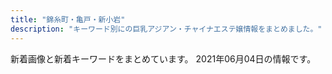 ```yaml
---
title: "錦糸町・亀戸・新小岩"
description: "キーワード別にの巨乳アジアン・チャイナエステ嬢情報をまとめました。"
---
```


新着画像と新着キーワードをまとめています。
2021年06月04日の情報です。

<DmmAffiliateIns />
<KeywordTable
  shops={
    [
    {
        "keywords": {
            "C": 12,
            "\u30bb\u30af\u30b7\u30fc": 1
        },
        "url": "http://thaipataya.chm.jp/",
        "station": "JR\u5c0f\u5ca9\u99c5\u5357\u53e3",
        "name": "\u30d1\u30bf\u30e4",
        "img_links": [
            "https://chm.jp/domains1/thaipataya/myimg/imgcom36565_sp.jpg",
            "https://chm.jp/domains1/thaipataya/myimg/slideimg36561_sp.jpg",
            "https://chm.jp/domains1/thaipataya/myimg/imgcom37655_sp.jpg",
            "https://chm.jp/domains1/thaipataya/myimg/imgcom37834_sp.jpg",
            "https://chm.jp/domains1/thaipataya/myimg/imgcom36567_sp.jpg",
            "https://chm.jp/domains1/thaipataya/myimg/imgcom37359_sp.jpg",
            "https://chm.jp/domains1/thaipataya/myimg/imgcom37661_sp.png",
            "https://chm.jp/domains1/thaipataya/myimg/imgcom37665_sp.jpg",
            "http://chm.jp/img/linebutton_82x20.png",
            "https://chm.jp/domains1/thaipataya/myimg/slideimg36562_sp.jpg",
            "https://chm.jp/domains1/thaipataya/myimg/imgcom36618_sp.png",
            "https://chm.jp/domains1/thaipataya/myimg/imgcom36619_sp.jpg",
            "https://chm.jp/domains1/thaipataya/myimg/imgcom37727_sp.png",
            "https://chm.jp/domains1/thaipataya/myimg/imgcom36636_sp.jpg",
            "https://chm.jp/domains1/thaipataya/myimg/imgcom37732_sp.png",
            "https://chm.jp/domains1/thaipataya/myimg/imgcom37668_sp.png",
            "https://chm.jp/domains1/thaipataya/myimg/imgcom37658_sp.png",
            "https://chm.jp/domains1/thaipataya/myimg/imgcom36580_sp.jpg",
            "https://chm.jp/domains1/thaipataya/myimg/imgcom37726_sp.png",
            "https://chm.jp/domains1/thaipataya/myimg/imgcom37739_sp.png",
            "https://chm.jp/domains1/thaipataya/myimg/imgcom37839_sp.jpg",
            "https://chm.jp/domains1/thaipataya/myimg/imgcom37733_sp.png",
            "https://chm.jp/domains1/thaipataya/myimg/imgcom37662_sp.png",
            "https://chm.jp/domains1/thaipataya/myimg/imgcom37659_sp.png",
            "https://chm.jp/domains1/thaipataya/myimg/imgcom37663_sp.jpg",
            "https://chm.jp/domains1/thaipataya/myimg/imgcom37358_sp.jpg",
            "https://chm.jp/domains1/thaipataya/myimg/imgcom36604_sp.jpg",
            "https://chm.jp/domains1/thaipataya/myimg/imgcom36615_sp.png",
            "https://chm.jp/domains1/thaipataya/myimg/imgcom37664_sp.png",
            "https://chm.jp/domains1/thaipataya/myimg/imgcom36613_sp.jpg",
            "https://chm.jp/domains1/thaipataya/myimg/imgcom37737_sp.png",
            "https://chm.jp/domains1/thaipataya/myimg/imgcom36566_sp.png",
            "https://chm.jp/domains1/thaipataya/myimg/imgcom37740_sp.png",
            "https://chm.jp/domains1/thaipataya/myimg/imgcom37361_sp.png",
            "https://chm.jp/domains1/thaipataya/myimg/imgcom37067_sp.png",
            "https://chm.jp/domains1/thaipataya/myimg/imgcom37666_sp.jpg",
            "https://chm.jp/domains1/thaipataya/myimg/imgcom36617_sp.jpg",
            "https://chm.jp/domains1/thaipataya/myimg/imgcom36633_sp.jpg",
            "https://chm.jp/domains1/thaipataya/myimg/imgcom36585_sp.jpg",
            "https://chm.jp/domains1/thaipataya/myimg/imgcom37174_sp.png",
            "https://chm.jp/domains1/thaipataya/myimg/imgcom36605_sp.jpg",
            "https://chm.jp/domains1/thaipataya/myimg/imgcom37070_sp.jpg",
            "https://chm.jp/domains1/thaipataya/myimg/imgcom37833_sp.jpg",
            "https://chm.jp/domains1/thaipataya/myimg/imgcom37841_sp.jpg",
            "https://chm.jp/domains1/thaipataya/myimg/imgcom37068_sp.jpg",
            "https://chm.jp/domains1/thaipataya/myimg/imgcom36579_sp.jpg",
            "https://chm.jp/domains1/thaipataya/myimg/imgcom37654_sp.jpg",
            "https://chm.jp/domains1/thaipataya/myimg/imgcom37172_sp.png",
            "https://chm.jp/domains1/thaipataya/myimg/imgcom37736_sp.png",
            "https://chm.jp/domains1/thaipataya/myimg/imgcom37669_sp.jpg",
            "https://chm.jp/domains1/thaipataya/myimg/imgcom37362_sp.jpg",
            "https://chm.jp/domains1/thaipataya/myimg/imgcom36584_sp.jpg",
            "https://chm.jp/domains1/thaipataya/myimg/imgcom36575_sp.jpg",
            "https://chm.jp/domains1/thaipataya/myimg/imgcom37710_sp.jpg",
            "https://chm.jp/domains1/thaipataya/myimg/imgcom37915_sp.jpg",
            "https://chm.jp/domains1/thaipataya/myimg/imgcom36576_sp.jpg",
            "https://chm.jp/domains1/thaipataya/myimg/imgcom37916_sp.jpg",
            "https://chm.jp/domains1/thaipataya/myimg/imgcom37738_sp.png",
            "https://chm.jp/domains1/thaipataya/myimg/imgcom36603_sp.png",
            "https://chm.jp/domains1/thaipataya/myimg/imgcom37840_sp.jpg",
            "https://chm.jp/domains1/thaipataya/myimg/imgcom36634_sp.jpg",
            "https://chm.jp/domains1/thaipataya/myimg/imgcom36635_sp.jpg",
            "https://chm.jp/domains1/thaipataya/myimg/imgcom37913_sp.jpg",
            "https://chm.jp/domains1/thaipataya/myimg/imgcom37177_sp.png",
            "https://chm.jp/domains1/thaipataya/myimg/imgcom37734_sp.png",
            "https://chm.jp/domains1/thaipataya/myimg/imgcom37360_sp.jpg",
            "https://chm.jp/domains1/thaipataya/myimg/imgcom37725_sp.png",
            "https://chm.jp/domains1/thaipataya/myimg/imgcom36582_sp.jpg",
            "https://chm.jp/domains1/thaipataya/myimg/imgcom37653_sp.jpg",
            "https://chm.jp/domains1/thaipataya/myimg/imgcom37357_sp.jpg",
            "https://chm.jp/domains1/thaipataya/myimg/imgcom37914_sp.jpg",
            "https://chm.jp/domains1/thaipataya/myimg/imgcom37789_sp.png",
            "https://chm.jp/domains1/thaipataya/myimg/imgcom36607_sp.jpg",
            "https://chm.jp/domains1/thaipataya/myimg/imgcom37667_sp.png",
            "https://chm.jp/domains1/thaipataya/myimg/imgcom36606_sp.jpg",
            "https://chm.jp/domains1/thaipataya/myimg/imgcom36581_sp.jpg",
            "https://chm.jp/domains1/thaipataya/myimg/slideimg36560_sp.jpg",
            "https://chm.jp/domains1/thaipataya/myimg/imgcom37660_sp.png"
        ]
    },
    {
        "url": "http://mariabella.ies.fun/",
        "img_links": [
            "http://mariabella.ies.fun/images/news.jpg",
            "http://mariabella.ies.fun/images/s-staff.jpg",
            "http://mariabella.ies.fun/images/r02.jpg",
            "http://mariabella.ies.fun/images/r01.jpg",
            "http://mariabella.ies.fun/images/ac3.jpg",
            "http://mariabella.ies.fun/images/r03.jpg",
            "http://mariabella.ies.fun/images/top.png",
            "http://mariabella.ies.fun/images/r05.jpg",
            "http://mariabella.ies.fun/photos/sites/45/2019/09/2019091016323921.jpeg",
            "http://mariabella.ies.fun/images/r09.jpg",
            "http://mariabella.ies.fun/photos/sites/45/2020/01/2020012420100278.jpeg",
            "http://mariabella.ies.fun/images/r06.jpg",
            "http://mariabella.ies.fun/images/ac1.jpg",
            "http://mariabella.ies.fun/images/mobile.jpg",
            "http://mariabella.ies.fun/photos/sites/45/2019/09/2019092717170772.jpeg",
            "http://mariabella.ies.fun/images/r04.jpg",
            "http://mariabella.ies.fun/photos/sites/45/2018/06/2018062706422857.jpg",
            "http://mariabella.ies.fun/images/s-recriut.jpg",
            "http://mariabella.ies.fun/images/pick.jpg",
            "http://mariabella.ies.fun/images/r07.jpg",
            "http://mariabella.ies.fun/images/info.jpg",
            "http://mariabella.ies.fun/images/mobile1.jpg",
            "http://mariabella.ies.fun/images/ac2.jpg"
        ],
        "station": "JR\u5c0f\u5ca9\u99c5\u5317\u53e3",
        "keywords": {
            "\u30bb\u30af\u30b7\u30fc": 3,
            "E": 3
        },
        "name": "\u30de\u30ea\u30a2\u30d9\u30fc\u30e9"
    },
    {
        "station": "JR\u4e80\u6238\u99c5\u5317\u53e3",
        "img_links": [
            "https://kameido-massage.com/icon/twitter.png",
            "https://kameido-massage.com/room/room-l5.jpg",
            "https://kameido-massage.com/staff/yuki-l1.jpg",
            "https://kameido-massage.com/2020/03/28/nana-s1.jpg",
            "https://kameido-massage.com/2019/10/29/yuri-s1.jpg",
            "https://kameido-massage.com/room/room-l2.jpg",
            "https://kameido-massage.com/2021/04/28/yuna-s1.jpg",
            "https://kameido-massage.com/images/top3.jpg",
            "https://kameido-massage.com/icon/facebook.png",
            "https://kameido-massage.com/staff/yuki-s1.jpg",
            "https://kameido-massage.com/images/qrcode.png",
            "https://kameido-massage.com/button/blog.png",
            "https://kameido-massage.com/2019/12/25/mika-s1.jpg",
            "https://kameido-massage.com/link/mens-esthe.png",
            "https://kameido-massage.com/images/top1.jpg",
            "https://kameido-massage.com/images/main-sp.jpg",
            "https://kameido-massage.com/room/room-l3.jpg",
            "https://scdn.line-apps.com/n/line_add_friends/btn/ja.png",
            "https://kameido-massage.com/staff/nana-l1.jpg",
            "https://kameido-massage.com/images/main-top.jpg",
            "https://kameido-massage.com/2020/07/17/mika-s1.jpg",
            "https://kameido-massage.com/staff/aki-l1.jpg",
            "https://kameido-massage.com/icon/line.png",
            "https://kameido-massage.com/button/home.png",
            "https://kameido-massage.com/staff/yuna-l1.jpg",
            "https://kameido-massage.com/2020/05/15/kazumi-s1.jpg",
            "https://kameido-massage.com/images/main-small.jpg",
            "https://kameido-massage.com/images/clear.png",
            "https://kameido-massage.com/images/header3.png",
            "https://kameido-massage.com/staff/yuna-s1.jpg",
            "https://kameido-massage.com/room/room-l6.jpg",
            "https://kameido-massage.com/menu/blog.png",
            "https://kameido-massage.com/menu/staff.png",
            "https://kameido-massage.com/2021/03/23/aki-s1.jpg",
            "https://kameido-massage.com/icon/yelp.png",
            "https://kameido-massage.com/menu/info.png",
            "https://kameido-massage.com/images/footer-l.png",
            "https://kameido-massage.com/images/footer-r.png",
            "https://kameido-massage.com/staff/nana-s1.jpg",
            "https://kameido-massage.com/images/top2.jpg",
            "https://kameido-massage.com/2019/11/02/yuka-s1.jpg",
            "https://kameido-massage.com/staff/aki-s1.jpg",
            "https://kameido-massage.com/2019/11/10/erika-s1.jpg",
            "https://kameido-massage.com/room/room-l4.jpg",
            "https://kameido-massage.com/button/staff.png",
            "https://kameido-massage.com/room/room-l1.jpg",
            "https://kameido-massage.com/menu/home.png"
        ],
        "url": "https://kameido-massage.com/",
        "name": "\u842c\u751f\u697c",
        "keywords": {}
    },
    {
        "name": "\u304d\u3089\u3089",
        "keywords": {
            "C": 6
        },
        "station": "JR\u5c0f\u5ca9\u99c5\u5357\u53e3",
        "img_links": [
            "http://www.kirara.este88.com/gals/yuyu1.jpg",
            "http://www.kirara.este88.com/gals/nana1.jpg",
            "http://www.kirara.este88.com/images/info.png",
            "http://www.kirara.este88.com/gals/sora1.jpg",
            "http://www.kirara.este88.com/images/m-tel.png",
            "http://www.kirara.este88.com/gals/haru1.jpg",
            "http://www.kirara.este88.com/images/m-foot.png",
            "http://www.kirara.este88.com/gals/miya1.jpg",
            "http://www.kirara.este88.com/images/sp-line.png",
            "http://www.kirara.este88.com/images/sp-staff-list.png"
        ],
        "url": "http://www.kirara.este88.com/"
    },
    {
        "keywords": {
            "G": 9,
            "E": 18
        },
        "img_links": [
            "http://biwert.xyz/uploads/201007/1-20100G4464b26.jpg",
            "http://biwert.xyz/templets/default/picture/interior_t.jpg",
            "http://biwert.xyz/uploads/180620/1-1P62010154K00.png",
            "http://biwert.xyz/uploads/201109/1-201109141105216.jpg",
            "http://biwert.xyz/uploads/180620/1-1P620101629244.png",
            "http://biwert.xyz/templets/default/picture/rec1.png",
            "http://biwert.xyz/uploads/201003/1-2010031G35C32.jpg",
            "http://biwert.xyz/uploads/201003/1-2010031G3421X.jpg",
            "http://biwert.xyz/uploads/allimg/180620/1-1P620101640O8.png",
            "http://biwert.xyz/uploads/180620/1-1P62010193X63.jpg",
            "http://biwert.xyz/templets/default/picture/news.jpg",
            "http://biwert.xyz/images/1-1P621101232H4.png",
            "http://biwert.xyz/uploads/201003/1-2010031G415110.jpg",
            "http://biwert.xyz/templets/default/picture/head.jpg",
            "http://biwert.xyz/templets/default/picture/staff_t.jpg",
            "http://biwert.xyz/uploads/201006/1-2010061A941445.jpg",
            "http://biwert.xyz/uploads/allimg/180620/1-1P6201013133b.jpg",
            "http://biwert.xyz/uploads/201006/1-2010061F032C0.jpg",
            "http://biwert.xyz/uploads/201003/1-2010031G432629.jpg"
        ],
        "url": "http://biwert.xyz/",
        "name": "\u4e00\u6642",
        "station": "JR\u5c0f\u5ca9\u99c5\u5317\u53e3"
    },
    {
        "keywords": {
            "D": 4,
            "86": 1,
            "C": 1
        },
        "name": "\u604b\u59eb",
        "station": "JR\u4e80\u6238\u99c5\u5317\u53e3",
        "img_links": [
            "http://cpienakada.com/upload/202104/thumb_dis/1617264919.jpg",
            "http://cpienakada.com/upload/202104/thumb_dis/1617264407.jpg",
            "http://cpienakada.com/upload/images/20210331_151305.jpg",
            "http://cpienakada.com/upload/202103/1617174846.jpg",
            "http://cpienakada.com/upload/202104/1617264407.jpg",
            "http://cpienakada.com/upload/images/20210331_153515.png",
            "http://cpienakada.com/upload/202104/thumb/1617264788.jpg",
            "http://cpienakada.com/upload/202104/thumb_dis/1617331988.jpg",
            "http://cpienakada.com/upload/202103/1617174691.jpg",
            "http://cpienakada.com/upload/202104/1617331988.jpg",
            "http://cpienakada.com/upload/202104/1617264788.jpg",
            "http://cpienakada.com/upload/202103/1617175559.jpg",
            "http://cpienakada.com/upload/images/20210331_153453.jpg",
            "http://cpienakada.com/upload/202104/thumb/1617264919.jpg",
            "http://cpienakada.com/upload/202104/thumb/1617264609.jpg",
            "http://cpienakada.com/upload/202104/thumb/1617331988.jpg",
            "http://cpienakada.com/upload/202104/1617264919.jpg",
            "http://cpienakada.com/upload/images/20210331_151639.jpg",
            "http://cpienakada.com/upload/202104/thumb_dis/1617264609.jpg",
            "http://cpienakada.com/upload/202104/1617264609.jpg",
            "http://cpienakada.com/upload/202104/thumb/1617264407.jpg",
            "http://cpienakada.com/upload/202103/1617175265.jpg",
            "http://cpienakada.com/upload/images/20210402_094656.jpg",
            "http://cpienakada.com/upload/202104/thumb_dis/1617264788.jpg"
        ],
        "url": "http://cpienakada.com/"
    },
    {
        "url": "https://kinshicho-mensesthe.net/",
        "keywords": {
            "87": 28,
            "92": 14,
            "85": 84,
            "D": 140,
            "E": 14,
            "83": 14,
            "C": 56,
            "89": 14,
            "88": 14,
            "86": 42
        },
        "station": "JR\u9326\u7cf8\u753a\u99c5\u5317\u53e3",
        "name": "KIRARA",
        "img_links": [
            "https://kinshicho-mensesthe.net/staff2/mai-s1.jpg",
            "https://kinshicho-mensesthe.net/staff2/kokomi-l1.jpg",
            "https://kinshicho-mensesthe.net/staff2/sera-l1.jpg",
            "https://kinshicho-mensesthe.net/staff2/haruka-l1.jpg",
            "https://kinshicho-mensesthe.net/room/5-s.jpg",
            "https://kinshicho-mensesthe.net/staff2/sakura-l2.jpg",
            "https://kinshicho-mensesthe.net/mens-esthe-massage/2020/01/22/yuki-s1.jpg",
            "https://kinshicho-mensesthe.net/mens-esthe-massage/2020/02/06/satomi-s1.jpg",
            "https://kinshicho-mensesthe.net/mens-esthe-massage/2020/10/17/moe-s1.jpg",
            "https://kinshicho-mensesthe.net/staff2/yuki-l1.jpg",
            "https://kinshicho-mensesthe.net/staff2/kokomi-s1.jpg",
            "https://kinshicho-mensesthe.net/room/3-l.jpg",
            "https://kinshicho-mensesthe.net/room/4-s.jpg",
            "https://kinshicho-mensesthe.net/staff2/rika-l1.jpg",
            "https://kinshicho-mensesthe.net/staff2/sora-l1.jpg",
            "https://kinshicho-mensesthe.net/images/header3.png",
            "https://kinshicho-mensesthe.net/room/esthe3.jpg",
            "https://kinshicho-mensesthe.net/images/qrcode.png",
            "https://kinshicho-mensesthe.net/button/blog.png",
            "https://kinshicho-mensesthe.net/room/6-s.jpg",
            "https://kinshicho-mensesthe.net/button/staff.png",
            "https://kinshicho-mensesthe.net/staff2/yumi-s1.jpg",
            "https://kinshicho-mensesthe.net/mens-esthe-massage/2021/06/02/yumi-s1.jpg",
            "https://kinshicho-mensesthe.net/images/clear.png",
            "https://kinshicho-mensesthe.net/room/5-l.jpg",
            "https://kinshicho-mensesthe.net/images/main1.jpg",
            "https://kinshicho-mensesthe.net/staff2/mai-l1.jpg",
            "https://kinshicho-mensesthe.net/room/3-s.jpg",
            "https://kinshicho-mensesthe.net/staff2/moe-s1.jpg",
            "https://kinshicho-mensesthe.net/staff2/sera-s1.jpg",
            "https://kinshicho-mensesthe.net/staff2/rui-s1.jpg",
            "https://kinshicho-mensesthe.net/staff2/satomi-l1.jpg",
            "https://kinshicho-mensesthe.net/images/footer-l.png",
            "https://kinshicho-mensesthe.net/mens-esthe-massage/2021/05/30/sayaka-s1.jpg",
            "https://kinshicho-mensesthe.net/staff2/sakura-s2.jpg",
            "https://kinshicho-mensesthe.net/staff2/yumi-l1.jpg",
            "https://kinshicho-mensesthe.net/staff2/rui-l1.jpg",
            "https://kinshicho-mensesthe.net/room/1-s.jpg",
            "https://kinshicho-mensesthe.net/room/2-s.jpg",
            "https://kinshicho-mensesthe.net/images/flower.png",
            "https://kinshicho-mensesthe.net/staff2/satomi-s1.jpg",
            "https://kinshicho-mensesthe.net/staff2/yuki-s1.jpg",
            "https://kinshicho-mensesthe.net/room/4-l.jpg",
            "https://kinshicho-mensesthe.net/staff2/sora-s1.jpg",
            "https://kinshicho-mensesthe.net/room/6-l.jpg",
            "https://kinshicho-mensesthe.net/images/camp.png",
            "https://kinshicho-mensesthe.net/staff2/saki-l1.jpg",
            "https://kinshicho-mensesthe.net/staff2/haruka-s1.jpg",
            "https://kinshicho-mensesthe.net/staff2/kiki-l1.jpg",
            "https://kinshicho-mensesthe.net/staff2/saki-s1.jpg",
            "https://kinshicho-mensesthe.net/staff2/rika-s1.jpg",
            "https://kinshicho-mensesthe.net/room/1-l.jpg",
            "https://kinshicho-mensesthe.net/room/2-l.jpg",
            "https://kinshicho-mensesthe.net/button/home.png",
            "https://kinshicho-mensesthe.net/images/footer-r.png",
            "https://kinshicho-mensesthe.net/room/esthe1.jpg",
            "https://kinshicho-mensesthe.net/room/esthe2.jpg",
            "https://kinshicho-mensesthe.net/staff2/sayaka-s1.jpg",
            "https://kinshicho-mensesthe.net/mens-esthe-massage/2020/02/06/sora-s1.jpg",
            "https://kinshicho-mensesthe.net/images/main-sp.jpg",
            "https://kinshicho-mensesthe.net/staff2/kiki-s1.jpg"
        ]
    },
    {
        "img_links": [
            "http://k-yorocobi.com/staff/s-tika.jpg",
            "http://k-yorocobi.com/staff/s-yuyu.jpg",
            "http://k-yorocobi.com/pic/pic1.jpg",
            "http://k-yorocobi.com/images/b-mobile.png",
            "http://k-yorocobi.com/images/bar-pickup.png",
            "http://k-yorocobi.com/staff/s-emi.jpg",
            "http://k-yorocobi.com/images/bar-staff.png",
            "http://k-yorocobi.com/pic/pic4.jpg",
            "http://k-yorocobi.com/images/bill.jpg",
            "http://k-yorocobi.com/images/c-interior.png",
            "http://k-yorocobi.com/images/bar-news.png",
            "http://k-yorocobi.com/pic/pic2.jpg",
            "http://k-yorocobi.com/images/b-awaawa.png",
            "http://k-yorocobi.com/images/bar-cam.png",
            "http://k-yorocobi.com/images/c-staff.png",
            "http://k-yorocobi.com/images/c-top.png",
            "http://k-yorocobi.com/images/b-tel.png",
            "http://k-yorocobi.com/images/bar-interior.png",
            "http://k-yorocobi.com/pic/pic3.jpg",
            "http://k-yorocobi.com/staff/s-rina.jpg",
            "http://k-yorocobi.com/images/b-movie.png",
            "http://k-yorocobi.com/images/footer.png"
        ],
        "name": "\u3088\u308d\u3053\u3073",
        "keywords": {},
        "url": "http://k-yorocobi.com/",
        "station": "JR\u9326\u7cf8\u753a\u99c5\u5317\u53e3"
    },
    {
        "img_links": [],
        "name": "Cherry",
        "url": "http://cherry-esthe.com/",
        "keywords": {},
        "station": "JR\u9326\u7cf8\u753a\u99c5\u5357\u53e3"
    },
    {
        "station": "JR\u5c0f\u5ca9\u99c5\u5317\u53e3",
        "name": "\u3086\u304d",
        "url": "http://www.sh-yuki.work/",
        "keywords": {
            "89": 2,
            "D": 17,
            "86": 14,
            "88": 1
        },
        "img_links": [
            "http://www.sh-yuki.work/uploads/191104/1-1911041I124915.jpg",
            "http://www.sh-yuki.work/uploads/201215/1-201215145200113.jpg",
            "http://www.sh-yuki.work/uploads/200713/1-200G3110344421.jpg",
            "http://www.sh-yuki.work/uploads/200110/1-20011013245Y49.jpg",
            "http://www.sh-yuki.work/uploads/200127/1-20012G02404310.jpg",
            "http://www.sh-yuki.work/images/room3.jpg",
            "http://www.sh-yuki.work/uploads/191227/1-19122F93911958.jpg",
            "http://www.sh-yuki.work/images/lanmu3.jpg",
            "http://www.sh-yuki.work/uploads/201214/1-201214162100347.jpg",
            "http://www.sh-yuki.work/uploads/191227/1-19122F94110460.jpg",
            "http://www.sh-yuki.work/images/room4.jpg",
            "http://www.sh-yuki.work/uploads/190110/1-1Z110093529363.png",
            "http://www.sh-yuki.work/uploads/191202/1-191202154021200.jpg",
            "http://www.sh-yuki.work/images/lanmu2.jpg",
            "http://www.sh-yuki.work/uploads/200618/1-20061Q6342Y06.jpg",
            "http://www.sh-yuki.work/uploads/191006/1-191006105IM24.jpg",
            "http://www.sh-yuki.work/uploads/200620/1-200620154311K4.jpg",
            "http://www.sh-yuki.work/uploads/191221/1-191221111A3123.jpg",
            "http://www.sh-yuki.work/uploads/190105/1-1Z105143940E6.jpg",
            "http://www.sh-yuki.work/uploads/190105/1-1Z105143R9539.jpg",
            "http://www.sh-yuki.work/images/s_news.jpg",
            "http://www.sh-yuki.work/images/lanmu5.jpg",
            "http://www.sh-yuki.work/uploads/210216/1-210216154445506.jpg",
            "http://www.sh-yuki.work/images/top.png",
            "http://www.sh-yuki.work/uploads/200713/1-200G3125135C2.jpg",
            "http://www.sh-yuki.work/uploads/191021/1-19102116361I39.jpg",
            "http://www.sh-yuki.work/images/mobile.jpg",
            "http://www.sh-yuki.work/uploads/191006/1-191006105P61Z.jpg",
            "http://www.sh-yuki.work/uploads/200218/1-20021Q359301Q.jpg",
            "http://www.sh-yuki.work/uploads/201214/1-20121416231WV.jpg",
            "http://www.sh-yuki.work/uploads/190105/1-1Z1051440193X.jpg",
            "http://www.sh-yuki.work/uploads/200618/1-20061Q633094V.jpg",
            "http://www.sh-yuki.work/uploads/190105/1-1Z105143921224.jpg",
            "http://www.sh-yuki.work/uploads/201215/1-201215145153M4.jpg",
            "http://www.sh-yuki.work/images/end.png",
            "http://www.sh-yuki.work/images/s_staff.jpg",
            "http://www.sh-yuki.work/uploads/210216/1-210216154459443.jpg",
            "http://www.sh-yuki.work/images/room1.jpg",
            "http://www.sh-yuki.work/uploads/200218/1-20021Q3591A57.jpg",
            "http://www.sh-yuki.work/images/nbj2.jpg",
            "http://www.sh-yuki.work/images/room2.jpg",
            "http://www.sh-yuki.work/uploads/200620/1-20062015425B54.jpg",
            "http://www.sh-yuki.work/images/lanmu4.jpg",
            "http://www.sh-yuki.work/uploads/191028/1-19102Q03S5a4.jpg",
            "http://www.sh-yuki.work/images/1.jpg"
        ]
    },
    {
        "img_links": [
            "http://rettryout.xyz/uploads/181218/1-1Q21R106025N.png",
            "http://rettryout.xyz/uploads/181218/1-1Q21R10649544.png",
            "http://rettryout.xyz/uploads/210601/1-210601154226451.jpg",
            "http://rettryout.xyz/uploads/181218/1-1Q21R10626151.png",
            "http://rettryout.xyz/uploads/210602/1-2106021J019609.jpg",
            "http://rettryout.xyz/uploads/210601/1-2106011543122X.jpg",
            "http://rettryout.xyz/uploads/210601/1-210601154925960.jpg",
            "http://rettryout.xyz/uploads/181218/1-1Q21R10G3C3.png",
            "http://rettryout.xyz/uploads/210601/1-21060114292J51.jpg",
            "http://rettryout.xyz/images/end.png",
            "http://rettryout.xyz/uploads/210601/1-2106011431325R.jpg",
            "http://rettryout.xyz/images/top-sp.png",
            "http://rettryout.xyz/uploads/210601/1-210601142SNb.jpg"
        ],
        "keywords": {
            "C": 10,
            "85": 1
        },
        "station": "JR\u65b0\u5c0f\u5ca9\u99c5\u5357\u53e3",
        "name": "\u30cf\u30ca",
        "url": "http://rettryout.xyz/"
    },
    {
        "keywords": {},
        "url": "http://kinshichoesute.xyz/",
        "img_links": [
            "http://kinshichoesute.xyz/staff/kaori/01.png",
            "http://kinshichoesute.xyz/img/nav-004.png",
            "http://kinshichoesute.xyz/staff/ai/01.png",
            "http://kinshichoesute.xyz/staff/hitomi/01.png",
            "http://kinshichoesute.xyz/img/nav-003.png",
            "http://kinshichoesute.xyz/staff/nana/01.png",
            "http://kinshichoesute.xyz/img/stb.jpg",
            "http://kinshichoesute.xyz/img/nav-001.png",
            "http://kinshichoesute.xyz/staff/aya/01.png",
            "http://kinshichoesute.xyz/staff/hitomi/02.png",
            "http://kinshichoesute.xyz/staff/mimi/01.png",
            "http://kinshichoesute.xyz/img/nav-005.png",
            "http://kinshichoesute.xyz/img/nav-006.png",
            "http://kinshichoesute.xyz/img/nav-002.png",
            "http://kinshichoesute.xyz/img/no.png",
            "http://kinshichoesute.xyz/img/stt.jpg",
            "http://kinshichoesute.xyz/img/tel.png"
        ],
        "station": "JR\u9326\u7cf8\u753a\u99c5",
        "name": "Forever \uff5e\u30d5\u30a9\u30fc\u30a8\u30d0\u30fc\uff5e"
    },
    {
        "keywords": {
            "87": 48,
            "C": 12,
            "\u30bb\u30af\u30b7\u30fc": 10,
            "86": 12,
            "85": 24,
            "D": 96,
            "88": 24
        },
        "station": "JR\u9326\u7cf8\u753a\u99c5\u5357\u53e3",
        "img_links": [
            "https://awa-akasuri.jp/wp-content/uploads/2020/09/2_sp.png",
            "https://awa-akasuri.jp/wp-content/uploads/2020/09/1_pc.png",
            "https://awa-akasuri.jp/wp-content/uploads/2020/01/yuki26.png",
            "https://awa-akasuri.jp/wp-content/uploads/2020/09/3_pc.png",
            "https://awa-akasuri.jp/wp-content/uploads/2020/01/yumi22.png",
            "https://awa-akasuri.jp/wp-content/uploads/2020/09/awawa400x400.png",
            "https://awa-akasuri.jp/wp-content/uploads/2020/09/2_pc.png",
            "https://awa-akasuri.jp/wp-content/uploads/2020/01/mai1_1.jpg",
            "https://awa-akasuri.jp/wp-content/uploads/2020/09/4_pc.png",
            "https://awa-akasuri.jp/wp-content/uploads/2020/09/awawa400x400-270x174.png",
            "https://awa-akasuri.jp/wp-content/uploads/2020/01/tomo25.png",
            "https://awa-akasuri.jp/wp-content/uploads/2020/09/5_pc.png",
            "https://awa-akasuri.jp/wp-content/uploads/2020/09/1_sp.png",
            "https://awa-akasuri.jp/wp-content/uploads/2020/09/movie.png",
            "https://awa-akasuri.jp/wp-content/uploads/2020/09/sora.png",
            "https://awa-akasuri.jp/wp-content/uploads/2020/01/rika24_1.png",
            "https://awa-akasuri.jp/wp-content/uploads/2020/01/kokomi_1.jpg",
            "https://awa-akasuri.jp/wp-content/uploads/2020/01/mika21.png",
            "https://awa-akasuri.jp/wp-content/uploads/2020/01/aya22.png"
        ],
        "url": "https://awa-akasuri.jp/",
        "name": "\u3042\u308f\u308f"
    },
    {
        "name": "\u30a8\u30eb\u30b0\u30e9\u30f3\u30c7-elgrande-",
        "img_links": [
            "http://el-grande.asia/img/cast/lucy-04.jpg",
            "http://el-grande.asia/img/cast/haru-03.jpg",
            "http://el-grande.asia/img/cast/haru-04.jpg",
            "http://el-grande.asia/img/cast/aki-04.jpg",
            "http://el-grande.asia/img/cast/rey-04.jpg",
            "http://el-grande.asia/img/btn_cast.png",
            "http://el-grande.asia/img/cast/ki-03.jpg",
            "http://el-grande.asia/img/cast/ki-04.jpg",
            "http://el-grande.asia/img/interior/corridor-1.jpg",
            "http://el-grande.asia/img/dagger.png",
            "http://el-grande.asia/img/cast/baby-02.jpg",
            "http://el-grande.asia/img/cast/hana-04.jpg",
            "http://el-grande.asia/img/cast/aki-03.jpg",
            "http://el-grande.asia/img/cast/aki-01.jpg",
            "http://el-grande.asia/img/cast/lucy-03.jpg",
            "http://el-grande.asia/img/cast/baby-01.jpg",
            "http://el-grande.asia/img/cast/mai-01.jpg",
            "http://el-grande.asia/img/cast/haru-01.jpg",
            "http://el-grande.asia/img/btn_twitter.png",
            "http://el-grande.asia/img/cast/mai-04.jpg",
            "http://el-grande.asia/img/interior/lobby-1.jpg",
            "http://el-grande.asia/img/cast/aki-02.jpg",
            "http://el-grande.asia/img/cast/ki-01.jpg",
            "http://el-grande.asia/img/cast/baby-03.jpg",
            "http://el-grande.asia/img/cast/sara-05.jpg",
            "http://el-grande.asia/img/cast/lucy-02.jpg",
            "http://el-grande.asia/img/cast/hana-02.jpg",
            "http://el-grande.asia/img/cast/sara-06.jpg",
            "http://el-grande.asia/img/btn_top.png",
            "http://el-grande.asia/img/cast/sara-08.jpg",
            "http://el-grande.asia/img/interior/shower-4.jpg",
            "http://el-grande.asia/img/cast/rey-01.jpg",
            "http://el-grande.asia/img/cast/lucy-01.jpg",
            "http://el-grande.asia/img/cast/haru-02.jpg",
            "http://el-grande.asia/img/cast/mai-03.jpg",
            "http://el-grande.asia/img/cast/hana-03.jpg",
            "http://el-grande.asia/img/cast/baby-04.jpg",
            "http://el-grande.asia/img/cast/hana-01.jpg",
            "http://el-grande.asia/img/btn_interior.png",
            "http://el-grande.asia/img/cast/ki-02.jpg",
            "http://el-grande.asia/img/cast/rey-02.jpg"
        ],
        "url": "http://el-grande.asia/",
        "station": "JR\u65b0\u5c0f\u5ca9\u99c5\u5357\u53e3",
        "keywords": {}
    },
    {
        "url": "http://iyasimori.jpest.net/",
        "station": "\u9752\u7825\u99c5",
        "img_links": [
            "http://iyasimori.jpest.net/uploads//sites/37/2021/01/g3-2-150x150.jpg",
            "http://iyasimori.jpest.net/uploads//sites/37/2021/01/r3-1.jpg",
            "http://iyasimori.jpest.net/uploads//sites/37/2021/01/a.jpg",
            "http://iyasimori.jpest.net/uploads//sites/37/2021/01/g4-150x150.jpg",
            "http://iyasimori.jpest.net/uploads//sites/37/2021/01/g1-3-150x150.jpg",
            "http://iyasimori.jpest.net/uploads//sites/37/2021/04/g1-3.jpg",
            "http://iyasimori.jpest.net/uploads//sites/37/2021/01/g1-3.jpg",
            "http://iyasimori.jpest.net/uploads//sites/37/2021/01/g2-2-150x150.jpg",
            "http://iyasimori.jpest.net/uploads//sites/37/2021/01/r4-1.jpg",
            "http://iyasimori.jpest.net/uploads//sites/37/2021/01/r6.jpg",
            "http://iyasimori.jpest.net/uploads//sites/37/2021/04/g1-2.jpg",
            "http://iyasimori.jpest.net/uploads//sites/37/2021/01/top.jpg",
            "http://iyasimori.jpest.net/uploads//sites/37/2021/01/g3-2.jpg",
            "http://iyasimori.jpest.net/uploads//sites/37/2021/01/g2-2.jpg",
            "http://iyasimori.jpest.net/uploads//sites/37/2021/01/mobile.png",
            "http://iyasimori.jpest.net/uploads//sites/37/2021/01/r5.jpg",
            "http://iyasimori.jpest.net/uploads//sites/37/2021/01/g5.jpg",
            "http://iyasimori.jpest.net/uploads//sites/37/2021/01/news01.png",
            "http://iyasimori.jpest.net/uploads//sites/37/2021/01/bj_03.jpg",
            "http://iyasimori.jpest.net/uploads//sites/37/2021/01/news03.png",
            "http://iyasimori.jpest.net/uploads//sites/37/2021/01/a2.jpg",
            "http://iyasimori.jpest.net/uploads//sites/37/2021/01/g4.jpg",
            "http://iyasimori.jpest.net/uploads//sites/37/2021/04/g1-3-150x150.jpg",
            "http://iyasimori.jpest.net/uploads//sites/37/2021/01/tite-staff.jpg",
            "http://iyasimori.jpest.net/uploads//sites/37/2021/04/g1-2-150x150.jpg",
            "http://iyasimori.jpest.net/uploads//sites/37/2021/01/g5-150x150.jpg"
        ],
        "keywords": {},
        "name": "\u7652\u3057\u306e\u68ee"
    },
    {
        "keywords": {
            "C": 18,
            "85": 12,
            "83": 6,
            "D": 24,
            "86": 12
        },
        "img_links": [
            "http://yukinosakura.tyo.cm/images/room3.jpg",
            "http://yukinosakura.tyo.cm/images/s_news.jpg",
            "http://yukinosakura.tyo.cm/images/s_staff.jpg",
            "http://yukinosakura.tyo.cm/images/room4.jpg",
            "http://yukinosakura.a2.webnavi.work/upload/sites/72/2020/04/2020040708052241.jpg",
            "http://yukinosakura.a2.webnavi.work/upload/sites/72/2020/04/2020040708052434.jpg",
            "http://yukinosakura.a2.webnavi.work/upload/sites/72/2020/04/2020040708052353.jpg",
            "http://yukinosakura.tyo.cm/images/s_shedule.jpg",
            "http://yukinosakura.tyo.cm/images/room1.jpg",
            "http://yukinosakura.a2.webnavi.work/upload/sites/72/2020/04/2020040708052118.jpg",
            "http://yukinosakura.tyo.cm/images/top.jpg",
            "http://yukinosakura.a2.webnavi.work/upload/sites/72/2020/04/2020040708052456.jpg",
            "http://yukinosakura.tyo.cm/images/room2.jpg",
            "http://yukinosakura.tyo.cm/images/mobile.jpg"
        ],
        "station": "JR\u4e80\u6238\u99c5\u5317\u53e3",
        "url": "http://yukinosakura.tyo.cm/",
        "name": "\u685c\u82b1"
    },
    {
        "keywords": {},
        "name": "\u7652 IYASHI",
        "img_links": [
            "http://iyashi.sweet-relaxation.com/img/cast/lisa-02.jpg",
            "http://iyashi.sweet-relaxation.com/img/slick/sl-1.jpg",
            "http://iyashi.sweet-relaxation.com/img/slick/sl-7.jpg",
            "http://iyashi.sweet-relaxation.com/img/cast/olive-02.jpg",
            "http://iyashi.sweet-relaxation.com/img/cast/lisa-03.jpg",
            "http://iyashi.sweet-relaxation.com/img/treatment/body-01.jpg",
            "http://iyashi.sweet-relaxation.com/img/cast/yaya-02.jpg",
            "http://iyashi.sweet-relaxation.com/img/cast/ran-03.jpg",
            "http://iyashi.sweet-relaxation.com/img/slick/sl-2.jpg",
            "http://iyashi.sweet-relaxation.com/img/cast/eri-03.jpg",
            "http://iyashi.sweet-relaxation.com/img/cast/olive-01.jpg",
            "http://iyashi.sweet-relaxation.com/img/cast/lisa-01.jpg",
            "http://iyashi.sweet-relaxation.com/img/treatment/ashitsubo-01.jpg",
            "http://iyashi.sweet-relaxation.com/img/cast/eri-02.jpg",
            "http://iyashi.sweet-relaxation.com/img/cast/ran-01.jpg",
            "http://iyashi.sweet-relaxation.com/img/treatment/aroma-01.jpg",
            "http://iyashi.sweet-relaxation.com/img/slick/sl-6.jpg",
            "http://iyashi.sweet-relaxation.com/img/cast/eri-01.jpg",
            "http://iyashi.sweet-relaxation.com/img/cast/yaya-03.jpg",
            "http://iyashi.sweet-relaxation.com/img/cast/olive-03.jpg",
            "http://iyashi.sweet-relaxation.com/img/slick/sl-5.jpg",
            "http://iyashi.sweet-relaxation.com/img/slick/sl-3.jpg",
            "http://iyashi.sweet-relaxation.com/img/cast/ran-02.jpg",
            "http://iyashi.sweet-relaxation.com/img/slick/sl-4.jpg",
            "http://iyashi.sweet-relaxation.com/img/cast/yaya-01.jpg"
        ],
        "url": "http://iyashi.sweet-relaxation.com/",
        "station": "JR\u4e80\u6238\u99c5\u6771\u53e3"
    },
    {
        "station": "JR\u9326\u7cf8\u753a\u99c5\u5357\u53e3",
        "keywords": {},
        "name": "Lucky\uff5e\u30e9\u30c3\u30ad\u30fc\uff5e",
        "img_links": [
            "http://www.es-raku.link/images/int1.png",
            "http://www.es-raku.link/images/head.png",
            "http://www.es-raku.link/images/6.jpg",
            "http://www.es-raku.link/images/tel.jpg",
            "http://www.es-raku.link/img/riri1.jpg",
            "http://www.es-raku.link/images/news.jpg",
            "http://www.es-raku.link/images/r2.jpg",
            "http://www.es-raku.link/img/yuki1.jpg",
            "http://www.es-raku.link/img/mai1.jpg",
            "http://www.es-raku.link/images/sys1.jpg",
            "http://www.es-raku.link/staff/ruru.jpg",
            "http://www.es-raku.link/images/1.jpg",
            "http://www.es-raku.link/staff/kaori.jpg",
            "http://www.es-raku.link/images/r1.jpg",
            "http://www.es-raku.link/images/3.jpg",
            "http://www.es-raku.link/images/menu/staff.png",
            "http://www.es-raku.link/staff/lucky.jpg",
            "http://www.es-raku.link/images/menu/interior.png",
            "http://www.es-raku.link/images/list.jpg",
            "http://www.es-raku.link/images/mobile.jpg",
            "http://www.es-raku.link/img/lucky1.jpg",
            "http://www.es-raku.link/staff/ayaka.jpg",
            "http://www.es-raku.link/img/ayaka1.jpg",
            "http://www.es-raku.link/images/8.jpg",
            "http://www.es-raku.link/staff/riri.jpg",
            "http://www.es-raku.link/img/kaori1.jpg",
            "http://www.es-raku.link/images/interior_t.png",
            "http://www.es-raku.link/images/int2.png",
            "http://www.es-raku.link/images/9.jpg",
            "http://www.es-raku.link/images/2.jpg",
            "http://www.es-raku.link/staff/mai.jpg",
            "http://www.es-raku.link/img/ruru1.jpg",
            "http://www.es-raku.link/images/line.png",
            "http://www.es-raku.link/images/menu/top.png",
            "http://www.es-raku.link/images/7.jpg",
            "http://www.es-raku.link/images/rtel.jpg",
            "http://www.es-raku.link/staff/yuki.jpg",
            "http://www.es-raku.link/images/staff_t.png"
        ],
        "url": "http://www.es-raku.link/"
    },
    {
        "keywords": {},
        "img_links": [
            "http://aria.tokyo-relaxtime.asia/img/slick/st-4.jpg",
            "http://aria.tokyo-relaxtime.asia/img/cast/nana-02.jpg",
            "http://aria.tokyo-relaxtime.asia/img/interior/lobby-1.jpg",
            "http://aria.tokyo-relaxtime.asia/img/slick/st-1.jpg",
            "http://aria.tokyo-relaxtime.asia/img/cast/aki-04.jpg",
            "http://aria.tokyo-relaxtime.asia/img/cast/miki-03.jpg",
            "http://aria.tokyo-relaxtime.asia/img/cast/apple-01.jpg",
            "http://aria.tokyo-relaxtime.asia/img/cast/yumi-01.jpg",
            "http://aria.tokyo-relaxtime.asia/img/cast/aya-02.jpg",
            "http://aria.tokyo-relaxtime.asia/img/cast/apple-02.jpg",
            "http://aria.tokyo-relaxtime.asia/img/cast/miki-04.jpg",
            "http://aria.tokyo-relaxtime.asia/img/cast/aki-02.jpg",
            "http://aria.tokyo-relaxtime.asia/img/cast/nana-04.jpg",
            "http://aria.tokyo-relaxtime.asia/img/cast/yuri-04.jpg",
            "http://aria.tokyo-relaxtime.asia/img/cast/risa-02.jpg",
            "http://aria.tokyo-relaxtime.asia/img/cast/coco-04.jpg",
            "http://aria.tokyo-relaxtime.asia/img/cast/yuri-03.jpg",
            "http://aria.tokyo-relaxtime.asia/img/cast/rina-03.jpg",
            "http://aria.tokyo-relaxtime.asia/img/cast/rina-04.jpg",
            "http://aria.tokyo-relaxtime.asia/img/cast/yumi-04.jpg",
            "http://aria.tokyo-relaxtime.asia/img/cast/risa-01.jpg",
            "http://aria.tokyo-relaxtime.asia/img/cast/aya-01.jpg",
            "http://aria.tokyo-relaxtime.asia/img/cast/risa-04.jpg",
            "http://aria.tokyo-relaxtime.asia/img/cast/aki-03.jpg",
            "http://aria.tokyo-relaxtime.asia/img/cast/miki-02.jpg",
            "http://aria.tokyo-relaxtime.asia/img/cast/yaya-04.jpg",
            "http://aria.tokyo-relaxtime.asia/img/slick/st-2.jpg",
            "http://aria.tokyo-relaxtime.asia/img/cast/yaya-01.jpg",
            "http://aria.tokyo-relaxtime.asia/img/cast/nana-01.jpg",
            "http://aria.tokyo-relaxtime.asia/img/cast/rina-01.jpg",
            "http://aria.tokyo-relaxtime.asia/img/cast/apple-04.jpg",
            "http://aria.tokyo-relaxtime.asia/img/cast/coco-03.jpg",
            "http://aria.tokyo-relaxtime.asia/img/cast/yaya-03.jpg",
            "http://aria.tokyo-relaxtime.asia/img/cast/coco-02.jpg",
            "http://aria.tokyo-relaxtime.asia/img/cast/yumi-03.jpg",
            "http://aria.tokyo-relaxtime.asia/img/cast/aya-03.jpg",
            "http://aria.tokyo-relaxtime.asia/img/cast/aki-01.jpg",
            "http://aria.tokyo-relaxtime.asia/img/cast/nana-03.jpg",
            "http://aria.tokyo-relaxtime.asia/img/slick/st-5.jpg",
            "http://aria.tokyo-relaxtime.asia/img/interior/corridor-1.jpg",
            "http://aria.tokyo-relaxtime.asia/img/cast/rina-02.jpg",
            "http://aria.tokyo-relaxtime.asia/img/cast/risa-03.jpg",
            "http://aria.tokyo-relaxtime.asia/img/cast/yuri-01.jpg",
            "http://aria.tokyo-relaxtime.asia/img/cast/yumi-02.jpg",
            "http://aria.tokyo-relaxtime.asia/img/slick/st-3.jpg",
            "http://aria.tokyo-relaxtime.asia/img/cast/miki-01.jpg",
            "http://aria.tokyo-relaxtime.asia/img/cast/apple-03.jpg",
            "http://aria.tokyo-relaxtime.asia/img/cast/yaya-02.jpg",
            "http://aria.tokyo-relaxtime.asia/img/cast/aya-04.jpg",
            "http://aria.tokyo-relaxtime.asia/img/cast/coco-01.jpg"
        ],
        "station": "JR\u5c0f\u5ca9\u99c5\u5317\u53e3",
        "name": "Aria\uff5e\u30a2\u30ea\u30a2\uff5e",
        "url": "http://aria.tokyo-relaxtime.asia/"
    },
    {
        "url": "http://miyabi-aroma.xyz/",
        "station": "JR\u4e80\u6238\u99c5\u6771\u53e3",
        "img_links": [
            "http://miyabi-aroma.xyz/images/staff/3/rina.jpg",
            "http://miyabi-aroma.xyz/images/3/2.jpg",
            "http://miyabi-aroma.xyz/images/nav/nav-sys.jpg",
            "http://miyabi-aroma.xyz/images/staff/3/miya.jpg",
            "http://miyabi-aroma.xyz/images/index-rose_13.png",
            "http://miyabi-aroma.xyz/images/1801706901.jpg",
            "http://miyabi-aroma.xyz/images/index-rose_07.png",
            "http://miyabi-aroma.xyz/images/staff/3/miya2.jpg",
            "http://miyabi-aroma.xyz/images/index-rose_02.png",
            "http://miyabi-aroma.xyz/images/nav/nav-job.jpg",
            "http://miyabi-aroma.xyz/images/shishu/se2.jpg",
            "http://miyabi-aroma.xyz/images/shishu/se1.jpg",
            "http://miyabi-aroma.xyz/images/nav/nav-staff.jpg",
            "http://miyabi-aroma.xyz/images/staff/3/kiki.jpg",
            "http://miyabi-aroma.xyz/images/staff/3/yaya2.jpg",
            "http://miyabi-aroma.xyz/images/staff/3/kiki2.jpg",
            "http://miyabi-aroma.xyz/images/index-rose_04.png",
            "http://miyabi-aroma.xyz/images/staff/3/yami.jpg",
            "http://miyabi-aroma.xyz/images/nav/nav-info.jpg",
            "http://miyabi-aroma.xyz/images/staff/3/rina2.jpg",
            "http://miyabi-aroma.xyz/images/staff/3/yaya1.jpg",
            "http://miyabi-aroma.xyz/images/11.png",
            "http://miyabi-aroma.xyz/images/index-rose_09.png",
            "http://miyabi-aroma.xyz/images/staff/3/ami2.jpg",
            "http://miyabi-aroma.xyz/images/3/1.jpg",
            "http://miyabi-aroma.xyz/images/staff/3/ami.jpg"
        ],
        "name": "\u685c",
        "keywords": {
            "C": 7
        }
    },
    {
        "url": "http://y-rlx.net/",
        "img_links": [
            "http://y-rlx.net/images/rex_16.jpg",
            "http://y-rlx.net/images/sys_16.jpg",
            "http://y-rlx.net/images/rec_16.jpg",
            "http://y-rlx.net/girl/05.jpg",
            "http://y-rlx.net/images/acc_16.jpg",
            "http://y-rlx.net/girl/03a.jpg",
            "http://y-rlx.net/girl/07a.jpg",
            "http://y-rlx.net/images/rec.jpg",
            "http://y-rlx.net/images/index_09.jpg",
            "http://y-rlx.net/images/index_08.jpg",
            "http://y-rlx.net/girl/011a.jpg",
            "http://y-rlx.net/girl/010a.jpg",
            "http://y-rlx.net/girl/06.jpg",
            "http://y-rlx.net/images/index_14.png",
            "http://y-rlx.net/girl/02.jpg",
            "http://y-rlx.net/images/02.png",
            "http://y-rlx.net/images/index_06.png",
            "http://y-rlx.net/images/index_04.png",
            "http://y-rlx.net/images/index_11.jpg",
            "http://y-rlx.net/girl/010.jpg",
            "http://y-rlx.net/images/sys.jpg",
            "http://y-rlx.net/images/index_16.png",
            "http://y-rlx.net/girl/03.jpg",
            "http://y-rlx.net/girl/01.jpg",
            "http://y-rlx.net/girl/07.jpg",
            "http://y-rlx.net/images/index_12.jpg",
            "http://y-rlx.net/girl/05a.jpg",
            "http://y-rlx.net/images/index_23.jpg",
            "http://y-rlx.net/images/index_21.jpg",
            "http://y-rlx.net/girl/09.jpg",
            "http://y-rlx.net/girl/09a.jpg",
            "http://y-rlx.net/images/index_02.png",
            "http://y-rlx.net/images/index_10.jpg",
            "http://y-rlx.net/images/index_13.jpg",
            "http://y-rlx.net/images/index_07.png",
            "http://y-rlx.net/images/line.jpg",
            "http://y-rlx.net/images/01.png",
            "http://y-rlx.net/images/index_19.png",
            "http://y-rlx.net/images/03.png",
            "http://y-rlx.net/girl/08.jpg",
            "http://y-rlx.net/images/info.png",
            "http://y-rlx.net/girl/00.jpg",
            "http://y-rlx.net/images/acc_tit03.jpg",
            "http://y-rlx.net/images/acc_tit01.jpg",
            "http://y-rlx.net/girl/p01.jpg",
            "http://y-rlx.net/images/acc_tit.jpg",
            "http://y-rlx.net/girl/011.jpg",
            "http://y-rlx.net/images/staff_16.jpg"
        ],
        "station": "JR\u65b0\u5c0f\u5ca9\u99c5\u5357\u53e3",
        "name": "\u7f8e\u697d",
        "keywords": {
            "89": 1,
            "86": 2,
            "87": 1,
            "95": 2,
            "92": 1,
            "85": 1,
            "88": 1,
            "90": 1
        }
    },
    {
        "url": "https://doraimon.tyo.cm/",
        "keywords": {
            "D": 10,
            "87": 2,
            "E": 3,
            "86": 3,
            "83": 3,
            "85": 4,
            "88": 1
        },
        "img_links": [
            "https://doraimon.tyo.cm/images/link.jpg",
            "https://doraimon.tyo.cm/photos/sites/32/2021/05/2021052303124736.jpg",
            "https://doraimon.tyo.cm/photos/sites/32/2021/03/2021031206553637.jpg",
            "https://doraimon.tyo.cm/images/mobile.jpg",
            "https://doraimon.tyo.cm/photos/sites/32/2021/03/2021030207305994.jpg",
            "https://doraimon.tyo.cm/photos/sites/32/2021/03/2021032507045669.jpg",
            "https://doraimon.tyo.cm/photos/sites/32/2021/03/202103120651532.jpg",
            "https://doraimon.tyo.cm/images/s_news.jpg",
            "https://doraimon.tyo.cm/photos/sites/32/2021/04/202104070649510.jpg",
            "https://doraimon.tyo.cm/images/top.jpg",
            "https://doraimon.tyo.cm/photos/sites/32/2021/03/2021030207304862.jpg",
            "https://doraimon.tyo.cm/photos/sites/32/2021/03/2021032301301384.jpg",
            "https://doraimon.tyo.cm/photos/sites/32/2021/04/202104280419564.jpg",
            "https://doraimon.tyo.cm/photos/sites/32/2021/05/2021051104372699.jpg",
            "https://doraimon.tyo.cm/images/s_face.jpg",
            "https://doraimon.tyo.cm/images/staff_line.jpg",
            "https://doraimon.tyo.cm/photos/sites/32/2021/05/2021051407405290.jpg",
            "https://doraimon.tyo.cm/photos/sites/32/2021/03/2021030207304993.jpg",
            "https://doraimon.tyo.cm/photos/sites/32/2021/03/2021030207310114.jpg"
        ],
        "name": "\u30c9\u30e9\u3048\u3082\u3093",
        "station": "JR\u4e80\u6238\u99c5\u5317\u53e3"
    },
    {
        "station": "JR\u65b0\u5c0f\u5ca9\u99c5\u5317\u53e3",
        "img_links": [
            "http://mori.me-es.com/girls/03.jpg",
            "http://mori.me-es.com/images/info.jpg",
            "http://mori.me-es.com/images/rec_15.jpg",
            "http://mori.me-es.com/girls/04.jpg",
            "http://mori.me-es.com/girls/08.jpg",
            "http://mori.me-es.com/images/index_24.jpg",
            "http://mori.me-es.com/images/index_16.jpg",
            "http://mori.me-es.com/images/index_15.jpg",
            "http://mori.me-es.com/images/index_18.jpg",
            "http://mori.me-es.com/images/index_07.jpg",
            "http://mori.me-es.com/images/index_13.jpg",
            "http://mori.me-es.com/images/index_28.jpg",
            "http://mori.me-es.com/images/index_09.jpg",
            "http://mori.me-es.com/images/index_03.jpg",
            "http://mori.me-es.com/girls/02.jpg",
            "http://mori.me-es.com/images/index_17.jpg",
            "http://mori.me-es.com/images/index_25.jpg",
            "http://mori.me-es.com/images/index_20.jpg",
            "http://mori.me-es.com/images/index_26.jpg",
            "http://mori.me-es.com/images/index_30.jpg",
            "http://mori.me-es.com/girls/07.jpg",
            "http://mori.me-es.com/images/index_12.jpg",
            "http://mori.me-es.com/girls/05.jpg",
            "http://mori.me-es.com/images/index_27.jpg",
            "http://mori.me-es.com/images/sub_28.jpg",
            "http://mori.me-es.com/images/index_22.jpg",
            "http://mori.me-es.com/girls/04a.jpg",
            "http://mori.me-es.com/girls/08a.jpg",
            "http://mori.me-es.com/girls/06.jpg",
            "http://mori.me-es.com/images/index_05.jpg",
            "http://mori.me-es.com/images/rec.jpg",
            "http://mori.me-es.com/images/index_19.jpg",
            "http://mori.me-es.com/girls/01.jpg",
            "http://mori.me-es.com/images/index_29.jpg",
            "http://mori.me-es.com/girls/00.jpg",
            "http://mori.me-es.com/images/index_02.jpg",
            "http://mori.me-es.com/images/index_06.jpg",
            "http://mori.me-es.com/images/index_04.jpg",
            "http://mori.me-es.com/images/index_21.jpg",
            "http://mori.me-es.com/images/index_10.jpg",
            "http://mori.me-es.com/images/index_01.jpg",
            "http://mori.me-es.com/images/info_15.jpg",
            "http://mori.me-es.com/images/index_08.jpg",
            "http://mori.me-es.com/images/staff_15.jpg"
        ],
        "name": "\u68ee",
        "url": "http://mori.me-es.com/",
        "keywords": {
            "86": 3,
            "90": 1,
            "87": 1,
            "88": 1,
            "85": 3,
            "C": 7
        }
    },
    {
        "station": "\u68ee\u4e0b\u99c5A4\u53e3",
        "img_links": [
            "http://ipidiw.com/relaxnomori/user_data/00000019.jpg",
            "http://ipidiw.com/relaxnomori/images/rem.jpg",
            "http://ipidiw.com/relaxnomori/images/news.jpg",
            "http://ipidiw.com/relaxnomori/user_data/00000018.jpg",
            "http://ipidiw.com/relaxnomori/user_data/00000017.jpg",
            "http://ipidiw.com/relaxnomori/images/interior_t.jpg",
            "http://ipidiw.com/relaxnomori/images/interior.png",
            "http://ipidiw.com/relaxnomori/images/staff_t.jpg",
            "http://ipidiw.com/relaxnomori/user_data/00000020.jpg",
            "http://ipidiw.com/relaxnomori/images/mobile.jpg",
            "http://ipidiw.com/relaxnomori/images/tp.png",
            "http://ipidiw.com/relaxnomori/images/tt.jpg"
        ],
        "url": "http://ipidiw.com/relaxnomori/",
        "name": "\u30ea\u30e9\u30c3\u30af\u30b9\u306e\u68ee",
        "keywords": {
            "90": 2,
            "86": 1,
            "93": 1
        }
    },
    {
        "img_links": [
            "http://kinshicho-es.xyz/images/r3.jpg",
            "http://kinshicho-es.xyz/images/r4.jpg",
            "http://kinshicho-es.xyz/images/news-tit1.jpg",
            "http://kinshicho-es.xyz/images/g5.jpg",
            "http://kinshicho-es.xyz/images/left1_2_02.jpg",
            "http://kinshicho-es.xyz/images/g0.jpg",
            "http://kinshicho-es.xyz/images/g2.jpg",
            "http://kinshicho-es.xyz/images/kanban.jpg",
            "http://kinshicho-es.xyz/images/r1.jpg",
            "http://kinshicho-es.xyz/images/b1.jpg",
            "http://kinshicho-es.xyz/images/top1.jpg",
            "http://kinshicho-es.xyz/images/g41.jpg",
            "http://kinshicho-es.xyz/images/g3.jpg",
            "http://kinshicho-es.xyz/images/r2.jpg",
            "http://kinshicho-es.xyz/images/b2.jpg",
            "http://kinshicho-es.xyz/images/top.jpg"
        ],
        "url": "http://kinshicho-es.xyz/",
        "name": "\u30b9\u30c1\u30e5\u30ef\u306e\u30b9\u30de\u30a4\u30eb",
        "station": "JR\u9326\u7cf8\u753a\u99c5\u5317\u53e3",
        "keywords": {
            "C": 7
        }
    },
    {
        "station": "JR\u4e80\u6238\u99c5\u5317\u53e3",
        "url": "https://es-koakuma.com/",
        "keywords": {
            "D": 12,
            "E": 3
        },
        "img_links": [
            "https://es-koakuma.com/wp-content/uploads/2020/01/87621sakuma.jpg",
            "https://es-koakuma.com/wp-content/uploads/2018/12/872165sakuma.jpg",
            "https://es-koakuma.com/wp-content/themes/este/img/4.jpg",
            "https://es-koakuma.com/wp-content/themes/este/img/top-img01a.png",
            "https://es-koakuma.com/wp-content/uploads/2018/12/876521sakuma.jpg",
            "https://es-koakuma.com/wp-content/themes/este/img/top-img02.png",
            "https://es-koakuma.com/wp-content/uploads/2018/12/212sakuma.jpg",
            "https://es-koakuma.com/wp-content/themes/este/img/tel_footer.png",
            "https://es-koakuma.com/wp-content/themes/este/img/tel_header.png",
            "https://es-koakuma.com/wp-content/themes/este/img/top-img01b.png",
            "https://es-koakuma.com/wp-content/themes/este/img/3.jpg",
            "https://es-koakuma.com/wp-content/themes/este/img/call.png",
            "https://es-koakuma.com/wp-content/themes/este/img/2.jpg",
            "https://es-koakuma.com/wp-content/themes/este/img/1.jpg"
        ],
        "name": "\u5c0f\u60aa\u9b54"
    },
    {
        "img_links": [
            "http://harunohana.jpest.net/uploads//sites/38/2021/02/staff-tit.png",
            "http://harunohana.jpest.net/uploads//sites/38/elementor/thumbs/g2-p3mbcgd30zwwmzmmj2u1yl6l7q6iyltkocswnxcbm8.jpg",
            "http://harunohana.jpest.net/uploads//sites/38/elementor/thumbs/c3-p3a4c1sf6l483iry9r6rlk4mpn8la6sbxgemvolfd4.jpg",
            "http://harunohana.jpest.net/uploads//sites/38/2021/02/tel_staff.png",
            "http://harunohana.jpest.net/uploads//sites/38/2021/02/mobile-tit.png",
            "http://harunohana.jpest.net/uploads//sites/38/2021/02/info-tit.png",
            "http://harunohana.jpest.net/uploads//sites/38/2021/03/g1.jpg",
            "http://harunohana.jpest.net/uploads//sites/38/2021/02/c4.jpg",
            "http://harunohana.jpest.net/uploads//sites/38/2021/02/tel_info.png",
            "http://harunohana.jpest.net/uploads//sites/38/2021/03/1.jpg",
            "http://harunohana.jpest.net/uploads//sites/38/2021/02/news-tit.png",
            "http://harunohana.jpest.net/uploads//sites/38/elementor/thumbs/g3-p3mbdh0sfjb37s5dl0oi5txkdr5uasv3te8udptyvk.jpg",
            "http://harunohana.jpest.net/uploads//sites/38/2021/03/g3.jpg",
            "http://harunohana.jpest.net/uploads//sites/38/2021/02/c6.jpg",
            "http://harunohana.jpest.net/uploads//sites/38/elementor/thumbs/c1-p3a4bw5e1kwi5v056or06ljv5c0e005xwohq00tseg.jpg",
            "http://harunohana.jpest.net/uploads//sites/38/2021/03/g5.jpg",
            "http://harunohana.jpest.net/uploads//sites/38/2021/04/g5.jpg",
            "http://harunohana.jpest.net/uploads//sites/38/elementor/thumbs/g4-p3mbec1gp2hjuwwbjw36y43rzgwycta8xnrv7ujz68.jpg",
            "http://harunohana.jpest.net/uploads//sites/38/2021/02/tel_top.png",
            "http://harunohana.jpest.net/uploads//sites/38/2021/02/c3.jpg",
            "http://harunohana.jpest.net/uploads//sites/38/2021/02/pick-tit.png",
            "http://harunohana.jpest.net/uploads//sites/38/2021/02/c2.jpg",
            "http://harunohana.jpest.net/uploads//sites/38/2021/02/c5.jpg",
            "http://harunohana.jpest.net/uploads//sites/38/2021/02/xian.jpg",
            "http://harunohana.jpest.net/uploads//sites/38/2021/02/ditiao-1.png",
            "http://harunohana.jpest.net/uploads//sites/38/2021/02/tel_pickup.png",
            "http://harunohana.jpest.net/uploads//sites/38/2021/02/c1.jpg",
            "http://harunohana.jpest.net/uploads//sites/38/2021/03/g2.jpg",
            "http://harunohana.jpest.net/uploads//sites/38/elementor/thumbs/g5-p5qga8zeagwf7efovdavelljg7lsn1y4eanjgcq0uo.jpg",
            "http://harunohana.jpest.net/uploads//sites/38/2021/02/top-3.png",
            "http://harunohana.jpest.net/uploads//sites/38/elementor/thumbs/g1-p3mbbo5xbyuayorl3qn8vsare61ijopmkh8c9mi4sw.jpg",
            "http://harunohana.jpest.net/uploads//sites/38/2021/02/mobile.jpg",
            "http://harunohana.jpest.net/uploads//sites/38/elementor/thumbs/c5-p3a4c3o3k96sqqp7ys00qjnjwezbpkzslpplu8in0o.jpg",
            "http://harunohana.jpest.net/uploads//sites/38/elementor/thumbs/c2-p3a4by12f8z2t2xevpk9bl2sc3r4fedekxsoykr020.jpg"
        ],
        "name": "\u6625\u306e\u82b1",
        "url": "http://harunohana.jpest.net/",
        "station": "JR\u9326\u7cf8\u753a\u5357\u53e3",
        "keywords": {
            "C": 12
        }
    },
    {
        "station": "\u4eac\u6210\u7acb\u77f3\u99c5\u5317\u53e3",
        "img_links": [
            "http://www.es-royal.click/images/4.jpg",
            "http://www.es-royal.click/img/nana1.jpg",
            "http://www.es-royal.click/images/staff_t.jpg",
            "http://www.es-royal.click/images/b3.jpg",
            "http://www.es-royal.click/images/5.jpg",
            "http://www.es-royal.click/img/aya1.jpg",
            "http://www.es-royal.click/images/9.jpg",
            "http://www.es-royal.click/img/emi1.jpg",
            "http://www.es-royal.click/images/main_top.jpg",
            "http://www.es-royal.click/images/8.jpg",
            "http://www.es-royal.click/images/b2.jpg",
            "http://www.es-royal.click/images/main_footer.jpg",
            "http://www.es-royal.click/img/momo2.jpg",
            "http://www.es-royal.click/images/sys1.png",
            "http://www.es-royal.click/images/mobile.jpg",
            "http://www.es-royal.click/images/interior_t.jpg",
            "http://www.es-royal.click/img/miyuki1.jpg",
            "http://www.es-royal.click/images/int2.png",
            "http://www.es-royal.click/images/ta.jpg",
            "http://www.es-royal.click/images/s1.png",
            "http://www.es-royal.click/images/7.jpg",
            "http://www.es-royal.click/images/int1.png",
            "http://www.es-royal.click/images/1.jpg",
            "http://www.es-royal.click/images/b1.jpg",
            "http://www.es-royal.click/img/ego1.jpg",
            "http://www.es-royal.click/img/momo1.jpg",
            "http://www.es-royal.click/images/news.png",
            "http://www.es-royal.click/images/head.jpg",
            "http://www.es-royal.click/images/6.jpg",
            "http://www.es-royal.click/img/mimi1.jpg"
        ],
        "keywords": {},
        "name": "\u5e78\u305b",
        "url": "http://www.es-royal.click/"
    },
    {
        "station": "JR\u65b0\u5c0f\u5ca9\u99c5\u5357\u53e3",
        "keywords": {
            "86": 4,
            "87": 2,
            "C": 11,
            "D": 6
        },
        "img_links": [
            "http://www.himawari-shinkoiwa.com/files/005-02.jpg",
            "http://www.himawari-shinkoiwa.com/files/001.jpg",
            "http://www.himawari-shinkoiwa.com/images/slider/3.jpg",
            "http://www.himawari-shinkoiwa.com/files/001-02.jpg",
            "http://www.himawari-shinkoiwa.com/images/slider/2.jpg",
            "http://www.himawari-shinkoiwa.com/img/move.jpg",
            "http://www.himawari-shinkoiwa.com/img/goback.jpg",
            "http://www.himawari-shinkoiwa.com/files/005.jpg",
            "http://www.himawari-shinkoiwa.com/img/ttl_news.png",
            "http://www.himawari-shinkoiwa.com/img/pickup.jpg",
            "http://www.himawari-shinkoiwa.com/img/tel.png",
            "http://www.himawari-shinkoiwa.com/files/004-02.jpg",
            "http://www.himawari-shinkoiwa.com/images/slider/1.jpg",
            "http://www.himawari-shinkoiwa.com/files/004.jpg",
            "http://www.himawari-shinkoiwa.com/img/btn_side_mobile.jpg",
            "http://www.himawari-shinkoiwa.com/img/btn_blog.png",
            "http://www.himawari-shinkoiwa.com/img/ttl_move.png",
            "http://www.himawari-shinkoiwa.com/img/ttl_info.png",
            "http://www.himawari-shinkoiwa.com/images/line.png"
        ],
        "url": "http://www.himawari-shinkoiwa.com/",
        "name": "\u3072\u307e\u308f\u308a"
    },
    {
        "url": "http://yousei.xyz/",
        "keywords": {},
        "img_links": [
            "http://yousei.xyz/images/g1.jpg",
            "http://yousei.xyz/images/recuit.jpg",
            "http://yousei.xyz/images/mobile.jpg",
            "http://yousei.xyz/images/g3.jpg",
            "http://yousei.xyz/images/g2.jpg",
            "http://yousei.xyz/images/g5.jpg",
            "http://yousei.xyz/images/top.png",
            "http://yousei.xyz/images/g6.jpg",
            "http://yousei.xyz/images/r1.jpg",
            "http://yousei.xyz/images/r2.jpg",
            "http://yousei.xyz/images/r3.jpg",
            "http://yousei.xyz/images/g4.jpg",
            "http://yousei.xyz/images/r4.jpg",
            "http://yousei.xyz/images/mob.png"
        ],
        "name": "Remoon",
        "station": "JR\u4e80\u6238\u99c5\u6771\u53e3"
    },
    {
        "station": "JR\u9326\u7cf8\u753a\u99c5\u5317\u53e3",
        "keywords": {
            "\u30bb\u30af\u30b7\u30fc": 2
        },
        "img_links": [
            "https://iyashinoizumi.com/wp-content/uploads/2019/06/2DD3549C-F937-441D-B0E3-E26520ACFABD-e1559410733851.jpeg",
            "https://iyashinoizumi.com/wp-content/uploads/2019/06/43D6BE9C-43F6-45C2-95E5-E775CE725D67.jpeg",
            "https://iyashinoizumi.com/wp-content/uploads/0731EF09-7405-4B36-8468-B17A307EB894-197x300.jpeg",
            "https://iyashinoizumi.com/wp-content/uploads/9B89E764-B754-425D-A9AC-BB5566FA6AC4.jpeg",
            "https://iyashinoizumi.com/wp-content/uploads/0731EF09-7405-4B36-8468-B17A307EB894.jpeg",
            "https://iyashinoizumi.com/wp-content/uploads/2019/06/001.jpg",
            "https://iyashinoizumi.com/wp-content/uploads/2019/06/50CD669B-0FFA-4734-B898-EB3D53E95C21.jpeg",
            "https://iyashinoizumi.com/wp-content/uploads/hiruwari.png",
            "https://iyashinoizumi.com/wp-content/uploads/2019/06/5293C707-270F-4802-8168-1493DA07DDAE.jpeg",
            "https://iyashinoizumi.com/wp-content/uploads/9B89E764-B754-425D-A9AC-BB5566FA6AC4-270x300.jpeg",
            "https://iyashinoizumi.com/wp-content/uploads/0731EF09-7405-4B36-8468-B17A307EB894-e1579436226478.jpeg",
            "https://iyashinoizumi.com/wp-content/uploads/7208DC4D-6E47-49CE-B1C0-3607E54E114B-210x300.jpeg",
            "https://iyashinoizumi.com/wp-content/uploads/5AA02D30-2C43-42C1-BE02-48E5A5C27E91-226x300.jpeg",
            "https://iyashinoizumi.com/wp-content/uploads/7208DC4D-6E47-49CE-B1C0-3607E54E114B.jpeg",
            "https://iyashinoizumi.com/wp-content/uploads/2019/06/momoko1.jpg",
            "https://iyashinoizumi.com/wp-content/uploads/5AA02D30-2C43-42C1-BE02-48E5A5C27E91.jpeg",
            "https://iyashinoizumi.com/wp-content/uploads/rin.jpg"
        ],
        "name": "\u7652\u3057\u306e\u6cc9",
        "url": "https://iyashinoizumi.com/"
    },
    {
        "img_links": [
            "http://hani-est.xyz/images/g6.jpg",
            "http://hani-est.xyz/images/g1.jpg",
            "http://hani-est.xyz/images/a1.jpg",
            "http://hani-est.xyz/images/zi-newface.png",
            "http://hani-est.xyz/images/g4.jpg",
            "http://hani-est.xyz/images/banna2.jpg",
            "http://hani-est.xyz/images/banna1.jpg",
            "http://hani-est.xyz/images/zi-pri.png",
            "http://hani-est.xyz/images/g5.jpg",
            "http://hani-est.xyz/images/banna.jpg",
            "http://hani-est.xyz/images/g8.jpg",
            "http://hani-est.xyz/images/top.jpg",
            "http://hani-est.xyz/images/new1.jpg",
            "http://hani-est.xyz/images/zi-service.png",
            "http://hani-est.xyz/images/aoyi.jpg",
            "http://hani-est.xyz/images/zi-ao.png",
            "http://hani-est.xyz/images/g2.jpg",
            "http://hani-est.xyz/images/zi-staff.png"
        ],
        "url": "http://hani-est.xyz/",
        "name": "\u871c\u82b1",
        "keywords": {
            "94": 11,
            "E": 11,
            "90": 22,
            "\u4e73": 11,
            "83": 11,
            "\u5de8\u4e73": 11,
            "82": 11,
            "C": 41
        },
        "station": "\u897f\u5927\u5cf6\u99c5A1\u51fa\u53e3"
    },
    {
        "station": "JR\u65b0\u5c0f\u5ca9\u99c5\u5357\u53e3",
        "keywords": {
            "D": 4,
            "85": 4,
            "84": 2,
            "89": 6,
            "C": 12,
            "H": 2,
            "86": 2,
            "98": 2
        },
        "img_links": [
            "http://www.o-miyabi.com/s/images/t2.jpg",
            "http://www.o-miyabi.com/s/images/top_2.jpg",
            "http://www.o-miyabi.com/images/upload/thumb/928147996b3538a2.jpg",
            "http://www.o-miyabi.com/s/image/nav_sys.png",
            "http://www.o-miyabi.com/s/uploads/06.jpg",
            "http://www.o-miyabi.com/images/index_01.jpg",
            "http://www.o-miyabi.com/images/index_02.jpg",
            "http://www.o-miyabi.com/s/images/okubokomachi.jpg",
            "http://www.o-miyabi.com/images/index_16.jpg",
            "http://www.o-miyabi.com/images/index_13.jpg",
            "http://www.o-miyabi.com/images/index_09.jpg",
            "http://www.o-miyabi.com/images/upload/thumb/6fceb6aef71115ac.jpg",
            "http://www.o-miyabi.com/s/images/slider/prev.png",
            "http://www.o-miyabi.com/s/images/iphone.png",
            "http://www.o-miyabi.com/images/index_05.jpg",
            "http://www.o-miyabi.com/images/index_04.jpg",
            "http://www.o-miyabi.com/images/index_10.jpg",
            "http://www.o-miyabi.com/images/index_06.jpg",
            "http://www.o-miyabi.com/s/uploads/01.jpg",
            "http://www.o-miyabi.com/s/uploads/03.jpg",
            "http://www.o-miyabi.com/images/upload/thumb/04d21d82d11bc049.jpg",
            "http://www.o-miyabi.com/s/images/slider/3.jpg",
            "http://www.o-miyabi.com/images/info_09.jpg",
            "http://www.o-miyabi.com/s/images/service_03.png",
            "http://www.o-miyabi.com/images/upload/thumb/7713de024ddc43e7.jpg",
            "http://www.o-miyabi.com/s/image/nav_cast.png",
            "http://www.o-miyabi.com/images/upload/thumb/e12bb065f2380463.jpg",
            "http://www.o-miyabi.com/girl/01.jpg",
            "http://www.o-miyabi.com/images/upload/thumb/0dc07af1006255fa.jpg",
            "http://www.o-miyabi.com/images/upload/thumb/db15ea2226867103.jpg",
            "http://www.o-miyabi.com/images/staff_09.jpg",
            "http://www.o-miyabi.com/images/upload/thumb/51d074f8f9cdb905.jpg",
            "http://www.o-miyabi.com/s/images/t1.jpg",
            "http://www.o-miyabi.com/images/index_18.jpg",
            "http://www.o-miyabi.com/images/movie_09.jpg",
            "http://www.o-miyabi.com/images/upload/thumb/1a8371be7358f1df.jpg",
            "http://www.o-miyabi.com/s/uploads/02.jpg",
            "http://www.o-miyabi.com/images/info.jpg",
            "http://www.o-miyabi.com/images/upload/thumb/0981f77ac0a1e07f.jpg",
            "http://www.o-miyabi.com/images/upload/thumb/ee1f5473198d928e.jpg",
            "http://www.o-miyabi.com/s/images/slider/next.png",
            "http://www.o-miyabi.com/s/image/nav_hotel.png",
            "http://www.o-miyabi.com/s/images/tel.png",
            "http://www.o-miyabi.com/images/upload/thumb/57af63e7ff71466b.jpg",
            "http://www.o-miyabi.com/s/uploads/04.jpg",
            "http://www.o-miyabi.com/s/images/slider/2.jpg",
            "http://www.o-miyabi.com/s/images/service_01.png",
            "http://www.o-miyabi.com/images/info_02.jpg",
            "http://www.o-miyabi.com/s/images/service_07.png",
            "http://www.o-miyabi.com/images/upload/thumb/6d7987cae648e809.jpg",
            "http://www.o-miyabi.com/images/index_03.jpg",
            "http://www.o-miyabi.com/images/upload/thumb/72ffa1fb925d394b.jpg",
            "http://www.o-miyabi.com/s/images/t3.jpg",
            "http://www.o-miyabi.com/s/image/nav_top.png",
            "http://www.o-miyabi.com/images/rec.jpg",
            "http://www.o-miyabi.com/s/image/nav_manga.png",
            "http://www.o-miyabi.com/s/uploads/07.jpg",
            "http://www.o-miyabi.com/images/rec_09.jpg",
            "http://www.o-miyabi.com/images/index_14.jpg",
            "http://www.o-miyabi.com/images/index_19.jpg",
            "http://www.o-miyabi.com/images/index_07.jpg",
            "http://www.o-miyabi.com/images/upload/thumb/3074da3acdacd1a3.jpg",
            "http://www.o-miyabi.com/s/image/nav_topics.png",
            "http://www.o-miyabi.com/s/images/slider/1.jpg",
            "http://www.o-miyabi.com/s/images/pc.png",
            "http://www.o-miyabi.com/s/uploads/08.jpg",
            "http://www.o-miyabi.com/images/upload/thumb/301c9a35b11a384f.jpg"
        ],
        "url": "http://www.o-miyabi.com/",
        "name": "\u96c5\u82b3"
    }
]
}
/>
<DmmAffiliateScript />

